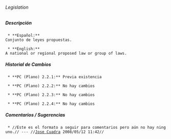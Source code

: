 ====== Legislation ======

===== Descripción =====
  * **Español:**
 Conjunto de leyes propuestas.

  * **English:**
 A national or regional proposed law or group of laws.

===== Historial de Cambios =====
  * **PC (Plano) 2.2.1:** Previa existencia

  * **PC (Plano) 2.2.2:** No hay cambios

  * **PC (Plano) 2.2.3:** No hay cambios

  * **PC (Plano) 2.2.4:** No hay cambios


===== Comentarios / Sugerencias =====

  * //Este es el formato a seguir para comentarios pero aún no hay ninguno.// --- //[[jcuadra@inbio.ac.cr|Jose Cuadra]] 2008/05/12 11:42//

